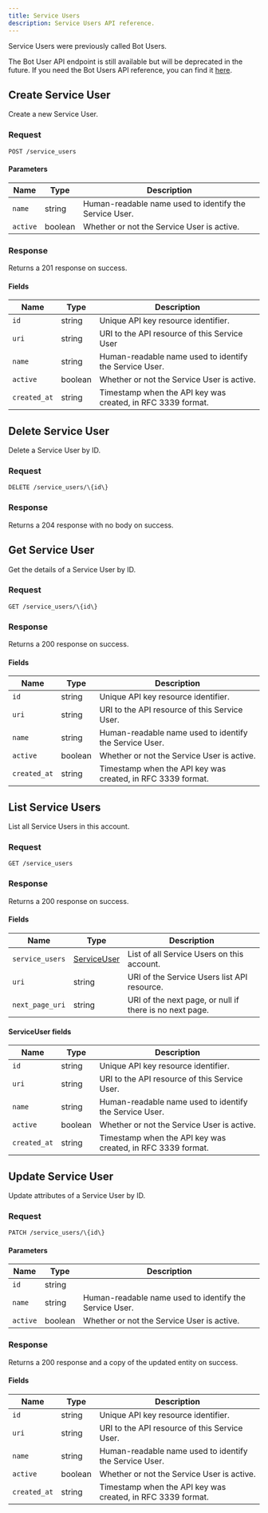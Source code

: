 ```yaml
---
title: Service Users
description: Service Users API reference.
---
```



<Note>
Service Users were previously called Bot Users.

The Bot User API endpoint is still available but will be deprecated in the future.
If you need the Bot Users API reference, you can find it [here](/api-reference/botusers/list).
</Note>

## Create Service User

Create a new Service User.

### Request

`POST /service_users`

<ServiceUsersCreateRequest />

#### Parameters

| Name     | Type    | Description                                  |
| -------- | ------- | -------------------------------------------- |
| `name`   | string  | Human-readable name used to identify the Service User. |
| `active` | boolean | Whether or not the Service User is active.             |

### Response

Returns a 201 response on success.

<ServiceUsersCreateResponse />

#### Fields

| Name         | Type    | Description                                             |
| ------------ | ------- | ------------------------------------------------------- |
| `id`         | string  | Unique API key resource identifier.                      |
| `uri`        | string  | URI to the API resource of this Service User                |
| `name`       | string  | Human-readable name used to identify the Service User.            |
| `active`     | boolean | Whether or not the Service User is active.                        |
| `created_at` | string  | Timestamp when the API key was created, in RFC 3339 format. |

## Delete Service User

Delete a Service User by ID.

### Request

`DELETE /service_users/\{id\}`

<ServiceUsersDeleteRequest />

### Response

Returns a 204 response with no body on success.

## Get Service User

Get the details of a Service User by ID.

### Request

`GET /service_users/\{id\}`

<ServiceUsersGetRequest />

### Response

Returns a 200 response on success.

<ServiceUsersGetResponse />

#### Fields

| Name         | Type    | Description                                             |
| ------------ | ------- | ------------------------------------------------------- |
| `id`         | string  | Unique API key resource identifier.                      |
| `uri`        | string  | URI to the API resource of this Service User.                |
| `name`       | string  | Human-readable name used to identify the Service User.            |
| `active`     | boolean | Whether or not the Service User is active.                        |
| `created_at` | string  | Timestamp when the API key was created, in RFC 3339 format. |

## List Service Users

List all Service Users in this account.

### Request

`GET /service_users`

<ServiceUsersListRequest />

### Response

Returns a 200 response on success.

<ServiceUsersListResponse />

#### Fields

| Name            | Type                       | Description                                            |
| --------------- | -------------------------- | ------------------------------------------------------ |
| `service_users`     | [ServiceUser](#serviceuser-fields) | List of all Service Users on this account.              |
| `uri`           | string                     | URI of the Service Users list API resource.                 |
| `next_page_uri` | string                     | URI of the next page, or null if there is no next page. |

#### ServiceUser fields

| Name         | Type    | Description                                             |
| ------------ | ------- | ------------------------------------------------------- |
| `id`         | string  | Unique API key resource identifier.                      |
| `uri`        | string  | URI to the API resource of this Service User.                |
| `name`       | string  | Human-readable name used to identify the Service User.            |
| `active`     | boolean | Whether or not the Service User is active.                        |
| `created_at` | string  | Timestamp when the API key was created, in RFC 3339 format. |

## Update Service User

Update attributes of a Service User by ID.

### Request

`PATCH /service_users/\{id\}`

<ServiceUsersUpdateRequest />

#### Parameters

| Name     | Type    | Description                                  |
| -------- | ------- | -------------------------------------------- |
| `id`     | string  |                                              |
| `name`   | string  | Human-readable name used to identify the Service User. |
| `active` | boolean | Whether or not the Service User is active.             |

### Response

Returns a 200 response and a copy of the updated entity on success.

<ServiceUsersUpdateResponse />

#### Fields

| Name         | Type    | Description                                             |
| ------------ | ------- | ------------------------------------------------------- |
| `id`         | string  | Unique API key resource identifier.                      |
| `uri`        | string  | URI to the API resource of this Service User.                |
| `name`       | string  | Human-readable name used to identify the Service User.            |
| `active`     | boolean | Whether or not the Service User is active.                        |
| `created_at` | string  | Timestamp when the API key was created, in RFC 3339 format. |
